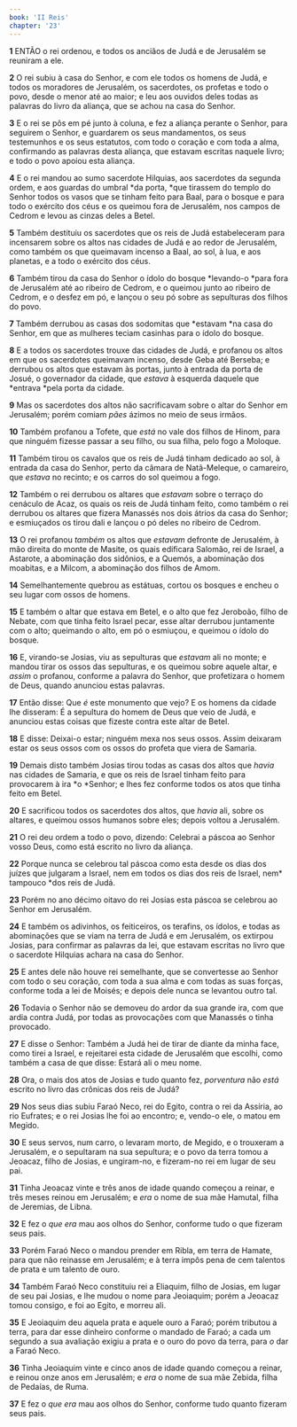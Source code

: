 ```yaml
---
book: 'II Reis'
chapter: '23'
---
```


**1** ENTÃO o rei ordenou, e todos os anciãos de Judá e de Jerusalém se reuniram a ele.

**2** O rei subiu à casa do Senhor, e com ele todos os homens de Judá, e todos os moradores de Jerusalém, os sacerdotes, os profetas e todo o povo, desde o menor até ao maior; e leu aos ouvidos deles todas as palavras do livro da aliança, que se achou na casa do Senhor.

**3** E o rei se pôs em pé junto à coluna, e fez a aliança perante o Senhor, para seguirem o Senhor, e guardarem os seus mandamentos, os seus testemunhos e os seus estatutos, com todo o coração e com toda a alma, confirmando as palavras desta aliança, que estavam escritas naquele livro; e todo o povo apoiou esta aliança.

**4** E o rei mandou ao sumo sacerdote Hilquias, aos sacerdotes da segunda ordem, e aos guardas do umbral *da porta, *que tirassem do templo do Senhor todos os vasos que se tinham feito para Baal, para o bosque e para todo o exército dos céus e os queimou fora de Jerusalém, nos campos de Cedrom e levou as cinzas deles a Betel.

**5** Também destituiu os sacerdotes que os reis de Judá estabeleceram para incensarem sobre os altos nas cidades de Judá e ao redor de Jerusalém, como também os que queimavam incenso a Baal, ao sol, à lua, e aos planetas, e a todo o exército dos céus.

**6** Também tirou da casa do Senhor o ídolo do bosque *levando-o *para fora de Jerusalém até ao ribeiro de Cedrom, e o queimou junto ao ribeiro de Cedrom, e o desfez em pó, e lançou o seu pó sobre as sepulturas dos filhos do povo.

**7** Também derrubou as casas dos sodomitas que *estavam *na casa do Senhor, em que as mulheres teciam casinhas para o ídolo do bosque.

**8** E a todos os sacerdotes trouxe das cidades de Judá, e profanou os altos em que os sacerdotes queimavam incenso, desde Geba até Berseba; e derrubou os altos que estavam às portas, junto à entrada da porta de Josué, o governador da cidade, que _estava_ à esquerda daquele que *entrava *pela porta da cidade.

**9** Mas os sacerdotes dos altos não sacrificavam sobre o altar do Senhor em Jerusalém; porém comiam _pães_ ázimos no meio de seus irmãos.

**10** Também profanou a Tofete, que _está_ no vale dos filhos de Hinom, para que ninguém fizesse passar a seu filho, ou sua filha, pelo fogo a Moloque.

**11** Também tirou os cavalos que os reis de Judá tinham dedicado ao sol, à entrada da casa do Senhor, perto da câmara de Natã-Meleque, o camareiro, que _estava_ no recinto; e os carros do sol queimou a fogo.

**12** Também o rei derrubou os altares que _estavam_ sobre o terraço do cenáculo de Acaz, os quais os reis de Judá tinham feito, como também o rei derrubou os altares que fizera Manassés nos dois átrios da casa do Senhor; e esmiuçados os tirou dali e lançou o pó deles no ribeiro de Cedrom.

**13** O rei profanou _também_ os altos que _estavam_ defronte de Jerusalém, à mão direita do monte de Masite, os quais edificara Salomão, rei de Israel, a Astarote, a abominação dos sidônios, e a Quemós, a abominação dos moabitas, e a Milcom, a abominação dos filhos de Amom.

**14** Semelhantemente quebrou as estátuas, cortou os bosques e encheu o seu lugar com ossos de homens.

**15** E também o altar que estava em Betel, e o alto que fez Jeroboão, filho de Nebate, com que tinha feito Israel pecar, esse altar derrubou juntamente com o alto; queimando o alto, em pó o esmiuçou, e queimou o ídolo do bosque.

**16** E, virando-se Josias, viu as sepulturas que _estavam_ ali no monte; e mandou tirar os ossos das sepulturas, e os queimou sobre aquele altar, e _assim_ o profanou, conforme a palavra do Senhor, que profetizara o homem de Deus, quando anunciou estas palavras.

**17** Então disse: Que _é_ este monumento que vejo? E os homens da cidade lhe disseram: É a sepultura do homem de Deus que veio de Judá, e anunciou estas coisas que fizeste contra este altar de Betel.

**18** E disse: Deixai-o estar; ninguém mexa nos seus ossos. Assim deixaram estar os seus ossos com os ossos do profeta que viera de Samaria.

**19** Demais disto também Josias tirou todas as casas dos altos que _havia_ nas cidades de Samaria, e que os reis de Israel tinham feito para provocarem à ira *o *Senhor; e lhes fez conforme todos os atos que tinha feito em Betel.

**20** E sacrificou todos os sacerdotes dos altos, que _havia_ ali, sobre os altares, e queimou ossos humanos sobre eles; depois voltou a Jerusalém.

**21** O rei deu ordem a todo o povo, dizendo: Celebrai a páscoa ao Senhor vosso Deus, como está escrito no livro da aliança.

**22** Porque nunca se celebrou tal páscoa como esta desde os dias dos juízes que julgaram a Israel, nem em todos os dias dos reis de Israel, nem* tampouco *dos reis de Judá.

**23** Porém no ano décimo oitavo do rei Josias esta páscoa se celebrou ao Senhor em Jerusalém.

**24** E também os adivinhos, os feiticeiros, os terafins, os ídolos, e todas as abominações que se viam na terra de Judá e em Jerusalém, os extirpou Josias, para confirmar as palavras da lei, que estavam escritas no livro que o sacerdote Hilquias achara na casa do Senhor.

**25** E antes dele não houve rei semelhante, que se convertesse ao Senhor com todo o seu coração, com toda a sua alma e com todas as suas forças, conforme toda a lei de Moisés; e depois dele nunca se levantou outro tal.

**26** Todavia o Senhor não se demoveu do ardor da sua grande ira, com que ardia contra Judá, por todas as provocações com que Manassés o tinha provocado.

**27** E disse o Senhor: Também a Judá hei de tirar de diante da minha face, como tirei a Israel, e rejeitarei esta cidade de Jerusalém que escolhi, como também a casa de que disse: Estará ali o meu nome.

**28** Ora, o mais dos atos de Josias e tudo quanto fez, _porventura_ não _está_ escrito no livro das crônicas dos reis de Judá?

**29** Nos seus dias subiu Faraó Neco, rei do Egito, contra o rei da Assíria, ao rio Eufrates; e o rei Josias lhe foi ao encontro; e, vendo-o ele, o matou em Megido.

**30** E seus servos, num carro, o levaram morto, de Megido, e o trouxeram a Jerusalém, e o sepultaram na sua sepultura; e o povo da terra tomou a Jeoacaz, filho de Josias, e ungiram-no, e fizeram-no rei em lugar de seu pai.

**31** Tinha Jeoacaz vinte e três anos de idade quando começou a reinar, e três meses reinou em Jerusalém; e _era_ o nome de sua mãe Hamutal, filha de Jeremias, de Libna.

**32** E fez o _que era_ mau aos olhos do Senhor, conforme tudo o que fizeram seus pais.

**33** Porém Faraó Neco o mandou prender em Ribla, em terra de Hamate, para que não reinasse em Jerusalém; e à terra impôs pena de cem talentos de prata e um talento de ouro.

**34** Também Faraó Neco constituiu rei a Eliaquim, filho de Josias, em lugar de seu pai Josias, e lhe mudou o nome para Jeoiaquim; porém a Jeoacaz tomou consigo, e foi ao Egito, e morreu ali.

**35** E Jeoiaquim deu aquela prata e aquele ouro a Faraó; porém tributou a terra, para dar esse dinheiro conforme o mandado de Faraó; a cada um segundo a sua avaliação exigiu a prata e o ouro do povo da terra, para _o_ dar a Faraó Neco.

**36** Tinha Jeoiaquim vinte e cinco anos de idade quando começou a reinar, e reinou onze anos em Jerusalém; e _era_ o nome de sua mãe Zebida, filha de Pedaías, de Ruma.

**37** E fez o _que era_ mau aos olhos do Senhor, conforme tudo quanto fizeram seus pais.
